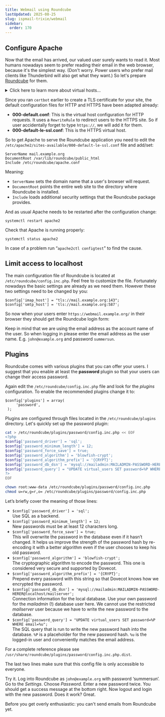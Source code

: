 ```yaml
---
title: Webmail using Roundcube
lastUpdated: 2025-08-25
slug: ispmail-trixie/webmail
sidebar:
  order: 170
---
```



## Configure Apache

Now that the email has arrived, our valued user surely wants to read it. Most humans nowadays seem to prefer reading
their email in the web browser, because it's the simplest way. (Don't worry. Power users who prefer mail clients like
Thunderbird will also get what they want.) So let's prepare [Roundcube](https://roundcube.net/) for them.

<details class="collapsible">
  <summary>Click here to learn more about virtual hosts…</summary>

A web server like Apache has the job of answering HTTP or HTTPS requests from people’s browsers. Running just a single
website per server (or per IP address) would be both inefficient and limiting, so the idea of _virtual hosts_ was
introduced. With virtual hosts, one server can host many different websites. The browser helps by sending a
`Host: mail.example.org` header with each request, which tells the server which website it should serve. This works fine
for HTTP—though plain HTTP is rarely used anymore.

With HTTPS, things get trickier. Browsers expect the server to present a TLS certificate that matches the domain being
requested. If you try to open mail.example.org but the server responds with a certificate for shop.example.org, the
browser will block the connection. That means the server needs to know which domain the browser is asking for before the
encrypted connection is set up.

The solution is a feature called SNI (Server Name Indication). When establishing an HTTPS connection, the browser
includes the domain name it wants in the handshake. This allows the server to pick the correct TLS certificate right
from the start.

Fortunately you do not have to worry about it that much because Apache is doing the heavy lifting for you. A virtual
host configuration essentially looks like:

```
<VirtualHost *:443>
  ServerName mail.example.org
  SSLCertificateFile /etc/letsencrypt/live/mail.example.org/fullchain.pem
  SSLCertificateKeyFile /etc/letsencrypt/live/mail.example.org/privkey.pem
  Include /etc/letsencrypt/options-ssl-apache.conf
</VirtualHost>
```

There are two directories dealing with virtual hosts:

- /etc/apache2/sites-available
- /etc/apache2/sites-enabled

The actual file containing the configuration lives in _sites-available_. If that configuration should be active, then a
symbolic link (symlink) is added to the _sites-enabled_ directory pointing to the file in the _sites-available_
directory. That way you can switch sites on and off without deleting the actual configuration file. You can enable a
site using the `a2enconf` (apache2 enable config) command or disable it using `a2disconf`.

</details>

Since you ran `certbot` earlier to create a TLS certificate for your site, the default configuration files for HTTP and
HTTPS have been adapted already:

- **000-default.conf**: This is the virtual host configuration for HTTP requests. It uses a `RewriteRule` to redirect
  users to the HTTPS site. So if user accidentally forget to type `https://`, we will add it for them.
- **000-default-le-ssl.conf**: This is the HTTPS virtual host.

So to get Apache to serve the Roundcube application you need to edit the
`/etc/apache2/sites-available/000-default-le-ssl.conf` file and add/set:

```
ServerName mail.example.org
DocumentRoot /var/lib/roundcube/public_html
Include /etc/roundcube/apache.conf
```

Meaning:

- `ServerName` sets the domain name that a user's browser will request.
- `DocumentRoot` points the entire web site to the directory where Roundcube is installed.
- `Include` loads additional security settings that the Roundcube package provides.

And as usual Apache needs to be restarted after the configuration change:

```
systemctl restart apache2
```

Check that Apache is running properly:

```
systemctl status apache2
```

In case of a problem run “`apache2ctl configtest`" to find the cause.

## Limit access to localhost

The main configuration file of Roundcube is located at `/etc/roundcube/config.inc.php`. Feel free to customize the file.
Fortunately nowadays the basic settings are already as we need them. However these two settings need to be changed by
you:

```
$config['imap_host'] = "tls://mail.example.org:143";
$config['smtp_host'] = 'tls://mail.example.org:587';
```

So now when your users enter `https://webmail.example.org/` in their browser they should get the Roundcube login form:

Keep in mind that we are using the email address as the account name of the user. So when logging in please enter the
email address as the user name. E.g. `john@example.org` and password `summersun`.

## Plugins

Roundcube comes with various plugins that you can offer your users. I suggest that you enable at least the **password**
plugin so that your users can change their access password.

Again edit the `/etc/roundcube/config.inc.php` file and look for the _plugins_ configuration. To enable the recommended
plugins change it to:

```
$config['plugins'] = array(
     'password',
 );
```

Plugins are configured through files located in the `/etc/roundcube/plugins` directory. Let's quickly set up the
password plugin:

```sh
cat > /etc/roundcube/plugins/password/config.inc.php << EOF
<?php
$config['password_driver'] = 'sql';
$config['password_minimum_length'] = 12;
$config['password_force_save'] = true;
$config['password_algorithm'] = 'blowfish-crypt';
$config['password_algorithm_prefix'] = '{CRYPT}';
$config['password_db_dsn'] = 'mysql://mailadmin:MAILADMIN-PASSWORD-HERER@localhost/mailserver';
$config['password_query'] = "UPDATE virtual_users SET password=%P WHERE email=%u";
?>
EOF

chown root:www-data /etc/roundcube/plugins/password/config.inc.php
chmod u=rw,g=r,o= /etc/roundcube/plugins/password/config.inc.php
```

Let’s briefly cover the meaning of those lines:

- `$config['password_driver'] = 'sql';`\
  Use SQL as a backend.
- `$config['password_minimum_length'] = 12;`\
  New passwords must be at least 12 characters long.
- `$config['password_force_save'] = true;`\
  This will overwrite the password in the database even if it hasn’t changed. It helps us improve the strength of the password
  hash by re-encoding it with a better algorithm even if the user chooses to keep his old password.
- `$config['password_algorithm'] = 'blowfish-crypt';`\
  The cryptographic algorithm to encode the password. This one is considered very secure and supported by Dovecot.
- `$config['password_algorithm_prefix'] = '{CRYPT}';`\
  Prepend every password with this string so that Dovecot knows how we encrypted the password.
- `$config['password_db_dsn'] = 'mysql://mailadmin:MAILADMIN-PASSWORD-HERER@localhost/mailserver';`\
  Connection information for the local database. Use your own password for the _mailadmin_ (!) database user here. We cannot
  use the restricted _mailserver_ user because we have to write the new password to the database.
- `$config['password_query'] = "UPDATE virtual_users SET password=%P WHERE email=%u";`\
  The SQL query that is run to write the new password hash into the database. `%P` is a placeholder for the new password
  hash. `%u` is the logged-in user and conveniently matches the email address.

For a complete reference please see `/usr/share/roundcube/plugins/password/config.inc.php.dist`.

The last two lines make sure that this config file is only accessible to everyone.

Try it. Log into Roundcube as `john@example.org` with password ‘summersun’. Go to the _Settings_. Choose _Password_.
Enter a new password twice. You should get a success message at the bottom right. Now logout and login with the new
password. Does it work? Great.

Before you get overly enthusiastic: you can't send emails from Roundcube yet.
